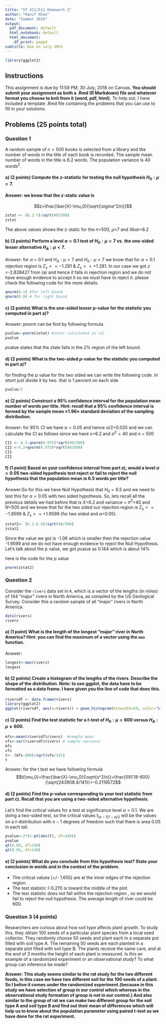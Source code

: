 ---
title: "ST 411/511 Homework 2"
author: "Hanif Khan"
date: "Summer 2018"
output:
  pdf_document: default
  html_notebook: default
  html_document:
    df_print: paged
subtitle: Due on July 30th
---

```{r setup, include=FALSE}
library(ggplot2)
```

## Instructions

This assignment is due by 11:59 PM, 30 July, 2018 on Canvas. **You should submit your assignment as both a .Rmd (R Markdown) file and whatever format you choose to knit from it (word, pdf, html).** To help out, I have included a template .Rmd file containing the problems that you can use to fill in your solutions.

## Problems (25 points total)


### Question 1

A random sample of $n=500$ books is selected from a library and the number of words in the title of each book is recorded. The sample mean number of words in the title is 6.2 words. The population variance is 40 words$^2$.

#### a) (2 points) Compute the $z$-statistic for testing the null hypothesis $H_0: \mu=7$.
#### Answer: we know that the $z$-static value is  
$$z=\frac{\bar{X}-\mu_0}{\sqrt{\sigma^2/n}}$$

```{r}
zstat <- (6.2-7)/sqrt(40/500)
zstat

```
 The above values shows the z-static for the $n$=500, $\mu$=7 and $Xbar$=6.2
 
#### b) (3 points) Perform a level $\alpha=0.1$ test of $H_0: \mu = 7$ vs. the one-sided lesser alternative $H_A: \mu < 7$.
Answer:
for $\alpha$ = 0.1 and $H_A: \mu < 7$ and $H_0: \mu = 7$ 
we know that for $\alpha =0.1$ rejection region is $Z_s<=-1.281$ & $Z_s >=+1.281$. In our case we got $z$ =-2.828427 from (a)
and hence it falls in rejection region and we do not have enough evidence to accept it so we must have to reject it. please check the following code for the more details.

```{r}
qnorm(0.1) #for left bound
qnorm(0.9) # for right bound

```

#### c) (2 points) What is the one-sided lesser $p$-value for the statistic you computed in part a)?
Answer: pnorm can be find by following formula


```{r}
pvalue<-pnorm(zstat) #zstat calculated in (a)
pvalue
```
$p$value states that the ztate falls in the 2% region of the left bound.



#### d) (2 points) What is the two-sided $p$-value for the statistic you computed in part a)?

for finding the p value for the two sided we can write the following code. In short just divide it by two. that is 1 percent on each side
```{r}
pvalue/2


```

#### e) (2 points) Construct a 95% confidence interval for the population mean number of words per title. Hint: recall that a 95% confidence interval is formed by the sample mean $\pm 1.96 \times$ standard deviation of the sampling distribution.

Answer: for 95% CI we have $\alpha=0.05$ and hence $\alpha/2$=0.025
and we can calculate the CI as follows since we have $x$=6.2 and $\sigma^2=40$ and $n$ = 500
```{r}
CI1 <- 6.2-qnorm(0.975)*sqrt(40/500)
CI2 <-6.2+qnorm(0.975)*sqrt(40/500)
CI1
CI2

```

#### f) (1 point) Based on your confidence interval from part e), would a level $\alpha=0.05$ two-sided hypothesis test reject or fail to reject the null hypothesis that the population mean is 6.5 words per title?
Answer:So for this we have Null Hypothesis that $H_0 = 6.5$ and we need to test this for $\alpha=0.05$ with two sided hypothesis.
So, lets recall all the previous details we had before that is $X$=6.2
and variance = $\sigma^2$=40 and $N$=500
and we know that for the two sided our rejection region is $Z_s<=-1.9599$ & $Z_s >=+1.9599$ (for two sided and $\alpha$=0.05).  

```{r}
zstat2<- (6.2-6.5)/sqrt(40/500)
zstat2

```
Since the value we got is -1.06 which is smaller then the rejection value -1.9599 and we do not have enough evidence to reject the Null Hypothesis.
Let's talk about the p value, we  got pvalue as 0.144 which is about 14%

here is the code for the p value

```{r}
pnorm(zstat2)

```

### Question 2

Consider the `rivers` data set in `R`, which is a vector of the lengths (in miles) of 144 "major" rivers in North America, as compiled by the US Geological Survey. Consider this a random sample of all "major" rivers in North America.

```{r}
data(rivers)
rivers
```

#### a) (1 point) What is the length of the longest "major" river in North America? Hint: you can find the maximum of a vector using the `max` function.

Answer:

```{r}
longest<-max(rivers)
longest

```


#### b) (2 points) Create a histogram of the lengths of the rivers. Describe the shape of the distribution. Note: to use ggplot, the data have to be formatted as a data frame. I have given you the line of code that does this.

```{r}
riversdf <- data.frame(rivers)
library(ggplot2)
ggplot(riversdf, aes(x=rivers)) + geom_histogram(binwidth=50, color="black", alpha=0.5, fill="tomato") + ggtitle("Histogram of length of Rivers") + xlab("Length of Rivers")

```



#### c) (2 points) Find the test statistic for a $t$-test of $H_0:\mu=600$ versus $H_A:\mu\neq 600$.

```{r}
mfs<-mean(riversdf$rivers)  #sample mean
vfs<-var(riversdf$rivers) # sample variance
mfs
vfs
t<- (mfs-600)/sqrt(vfs/141)
t

```

Answer: for the t test we have following formula
$$t(\mu_0)=\frac{\bar{X}-\mu_0}{\sqrt{s^2/n}}=\frac{591.18-600}{\sqrt{243908.4/141}}=-0.2119572$$


#### d) (2 points) Find the $p$-value corresponding to your test statistic from part c). Recall that you are using a two-sided alternative hypothesis.
Let's find the critical values for a test at significance level $\alpha=0.1$. We are doing a two-sided test, so the critical values $t_{(n-1)1-\alpha/2}$ will be the values on a $t$-distribution with $n-1$ degrees of freedom such that there is area 0.05 in each tail.


```{r}

pvalue<-2*(1-pt(abs(t), df=140))
pvalue
qt(0.05, df=140)
qt(0.95, df=140)
```

#### e) (2 points) What do you conclude from this hypothesis test? State your conclusion in words and in the context of the problem.
- The critical values (+/- 1.655) are at the inner edges of the rejection region.
- The test statistic (-0.211) is toward the middle of the plot.
- The test statistic does not fall within the rejection region , so we would fail to reject the null hypothesis. The average length of river  could be 600.

### Question 3 (4 points) 

Researchers are curious about how soil type affects plant growth. To study this, they obtain 100 seeds of a particular plant species from a local seed collector. They randomly choose 50 seeds and plant each in a separate pot filled with soil type A. The remaining 50 seeds are each planted in a separate plot filled with soil type B. The plants receive the same care, and at the end of 3 months the height of each plant is measured. Is this an example of a randomized experiment or an observational study? To what group can inference be made?

<b>Answer: This study seems similar to the rat study for the two different foods, in this case we have two different soil for the 100 seeds of a plant. So I belive it comes under the randomized experiment.(because in this study we have selection of group in our control which whereas in the observational study formation of group is not in our control.) And also similar to the group of rat we can make two different group for the soil type A and soil type B and find out their mean of differences which will help us to know about the population parameter using paired t-test  as we have done for the rat experiment.</b>




